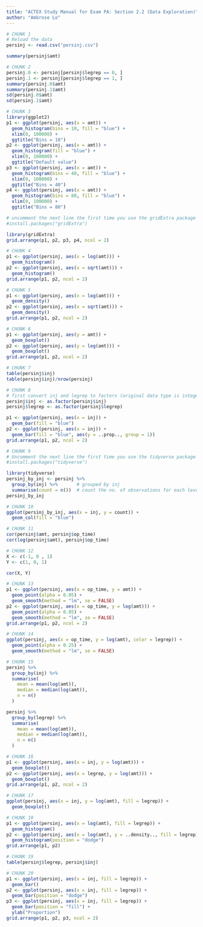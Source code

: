 ---
title: "ACTEX Study Manual for Exam PA: Section 2.2 (Data Exploration)"
author: "Ambrose Lo"
---

```{r}
# CHUNK 1
# Reload the data
persinj <- read.csv("persinj.csv")

summary(persinj$amt)
```


```{r}
# CHUNK 2
persinj.0 <- persinj[persinj$legrep == 0, ]
persinj.1 <- persinj[persinj$legrep == 1, ]
summary(persinj.0$amt)
summary(persinj.1$amt)
sd(persinj.0$amt)
sd(persinj.1$amt)
```


```{r}
# CHUNK 3
library(ggplot2)
p1 <- ggplot(persinj, aes(x = amt)) +
  geom_histogram(bins = 10, fill = "blue") +
  xlim(0, 100000) +
  ggtitle("Bins = 10")
p2 <- ggplot(persinj, aes(x = amt)) +
  geom_histogram(fill = "blue") +
  xlim(0, 100000) +
  ggtitle("Default value")
p3 <- ggplot(persinj, aes(x = amt)) +
  geom_histogram(bins = 40, fill = "blue") +
  xlim(0, 100000) +
  ggtitle("Bins = 40")
p4 <- ggplot(persinj, aes(x = amt)) +
  geom_histogram(bins = 80, fill = "blue") +
  xlim(0, 100000) +
  ggtitle("Bins = 80")

# uncomment the next line the first time you use the gridExtra package
#install.packages("gridExtra")

library(gridExtra)
grid.arrange(p1, p2, p3, p4, ncol = 2)
```


```{r}
# CHUNK 4
p1 <- ggplot(persinj, aes(x = log(amt))) +
  geom_histogram()
p2 <- ggplot(persinj, aes(x = sqrt(amt))) +
  geom_histogram()
grid.arrange(p1, p2, ncol = 2)
```


```{r}
# CHUNK 5
p1 <- ggplot(persinj, aes(x = log(amt))) +
  geom_density()
p2 <- ggplot(persinj, aes(x = sqrt(amt))) +
  geom_density()
grid.arrange(p1, p2, ncol = 2)
```


```{r}
# CHUNK 6
p1 <- ggplot(persinj, aes(y = amt)) +
  geom_boxplot()
p2 <- ggplot(persinj, aes(y = log(amt))) +
  geom_boxplot()
grid.arrange(p1, p2, ncol = 2)
```


```{r}
# CHUNK 7
table(persinj$inj)
table(persinj$inj)/nrow(persinj)
```


```{r}
# CHUNK 8
# first convert inj and legrep to factors (original data type is integer)
persinj$inj <- as.factor(persinj$inj)
persinj$legrep <- as.factor(persinj$legrep)

p1 <- ggplot(persinj, aes(x = inj)) +
  geom_bar(fill = "blue")
p2 <- ggplot(persinj, aes(x = inj)) +
  geom_bar(fill = "blue", aes(y = ..prop.., group = 1))
grid.arrange(p1, p2, ncol = 2)
```


```{r}
# CHUNK 9
# Uncomment the next line the first time you use the tidyverse package
#install.packages("tidyverse")

library(tidyverse)
persinj_by_inj <- persinj %>%
  group_by(inj) %>%       # grouped by inj
  summarise(count = n())  # count the no. of observations for each level of inj
persinj_by_inj
```


```{r}
# CHUNK 10
ggplot(persinj_by_inj, aes(x = inj, y = count)) +
  geom_col(fill = "blue")
```


```{r}
# CHUNK 11
cor(persinj$amt, persinj$op_time)
cor(log(persinj$amt), persinj$op_time)
```


```{r}
# CHUNK 12
X <- c(-1, 0 , 1)
Y <- c(1, 0, 1)

cor(X, Y)
```


```{r}
# CHUNK 13
p1 <- ggplot(persinj, aes(x = op_time, y = amt)) +
  geom_point(alpha = 0.05) +
  geom_smooth(method = "lm", se = FALSE)
p2 <- ggplot(persinj, aes(x = op_time, y = log(amt))) +
  geom_point(alpha = 0.05) +
  geom_smooth(method = "lm", se = FALSE)
grid.arrange(p1, p2, ncol = 2)
```


```{r}
# CHUNK 14
ggplot(persinj, aes(x = op_time, y = log(amt), color = legrep)) +
  geom_point(alpha = 0.25) +
  geom_smooth(method = "lm", se = FALSE)
```


```{r}
# CHUNK 15
persinj %>%
  group_by(inj) %>%
  summarise(
    mean = mean(log(amt)),
    median = median(log(amt)),
    n = n()
  )

persinj %>%
  group_by(legrep) %>%
  summarise(
    mean = mean(log(amt)),
    median = median(log(amt)),
    n = n()
  )
```


```{r}
# CHUNK 16
p1 <- ggplot(persinj, aes(x = inj, y = log(amt))) +
  geom_boxplot()
p2 <- ggplot(persinj, aes(x = legrep, y = log(amt))) +
  geom_boxplot()
grid.arrange(p1, p2, ncol = 2)
```


```{r}
# CHUNK 17
ggplot(persinj, aes(x = inj, y = log(amt), fill = legrep)) +
  geom_boxplot()
```


```{r}
# CHUNK 18
p1 <- ggplot(persinj, aes(x = log(amt), fill = legrep)) +
  geom_histogram()
p2 <- ggplot(persinj, aes(x = log(amt), y = ..density.., fill = legrep)) +
  geom_histogram(position = "dodge")
grid.arrange(p1, p2)
```


```{r}
# CHUNK 19
table(persinj$legrep, persinj$inj)
```


```{r}
# CHUNK 20
p1 <- ggplot(persinj, aes(x = inj, fill = legrep)) +
  geom_bar()
p2 <- ggplot(persinj, aes(x = inj, fill = legrep)) +
  geom_bar(position = "dodge")
p3 <- ggplot(persinj, aes(x = inj, fill = legrep)) +
  geom_bar(position = "fill") +
  ylab("Proportion")
grid.arrange(p1, p2, p3, ncol = 2)
```